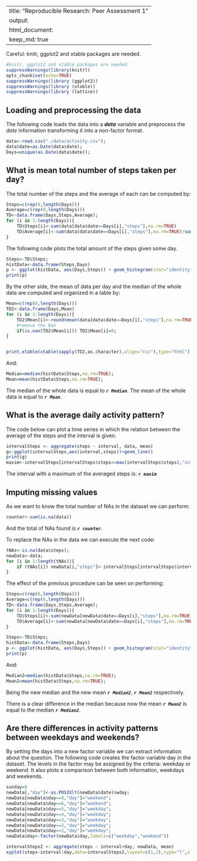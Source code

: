 
---
title: "Reproducible Research: Peer Assessment 1"
output: 
  html_document:
    keep_md: true
---
Careful: knitr, ggplot2 and xtable packages are needed.
```r
#knitr, ggplot2 and xtable packages are needed.
suppressWarnings(library(knitr))
opts_chunk$set(echo=TRUE)
suppressWarnings(library (ggplot2))
suppressWarnings(library (xtable))
suppressWarnings(library (lattice))
```

## Loading and preprocessing the data

The following code loads the data into a ***data*** variable and preprocess the *date* information transforming it into a non-factor format.
```r
data<-read.csv("./data/activity.csv");
data$date=as.Date(data$date);
Days=unique(as.Date(data$date));
```

## What is mean total number of steps taken per day?

The total number of the steps and the average of each can be computed by:
```r
Steps=c(rep(0,length(Days)))
Average=c(rep(0,length(Days)))
TD<-data.frame(Days,Steps,Average);
for (i in 1:length(Days)){
    TD$Steps[i]<-sum(data[data$date==Days[i],"steps"],na.rm=TRUE)
    TD$Average[i]<-sum(data[data$date==Days[i],"steps"],na.rm=TRUE)/sum(data$date==Days[1],na.rm=TRUE)
}

```

The following code plots the total amount of the steps given some day.
```r
Steps<-TD$Steps;
histData<-data.frame(Steps,Days)
p <- ggplot(histData, aes(Days,Steps)) + geom_histogram(stat="identity")
print(p)

```


By the other side, the mean of data per day and the median of the whole data are computed and organized in a table by:
```r
Mean=c(rep(0,length(Days)))
TD2<-data.frame(Days,Mean)
for (i in 1:length(Days)){
    TD2$Mean[i]<-round(mean(data[data$date==Days[i],"steps"],na.rm=TRUE),digits=4)
    #remove the Nan
    if(is.nan(TD2$Mean[i])) TD2$Mean[i]=0;
}


print.xtable(xtable(sapply(TD2,as.character),align="ccc"),type="html")
```
And:
```r
Median=median(histData$Steps,na.rm=TRUE);
Mean=mean(histData$Steps,na.rm=TRUE);
```

The median of the whole data is equal to ***`r Median`***. 
The mean of the whole data is equal to ***`r Mean`***.

## What is the average daily activity pattern?

The code below can plot a time series in which the relation between the average of the steps and the interval is given.

```r
intervalSteps <- aggregate(steps ~ interval, data, mean)
g<-ggplot(intervalSteps,aes(interval,steps))+geom_line()
print(g)
maxim<-intervalSteps[intervalSteps$steps==max(intervalSteps$steps),"interval"]
```

The interval with a maximum of the averaged steps is: ***`r maxim`***


## Imputing missing values
As we want to know the total number of NAs in the dataset we can perform:
```r
counter<-sum(is.na(data))
```

And the total of NAs found is ***`r counter`***.

To replace the NAs in the data we can execute the next code:
```r
tNAs<-is.na(data$steps);
newData<-data;
for (i in 1:length(tNAs)){
    if (tNAs[i]) newData[i,"steps"]<-intervalSteps[intervalSteps$interva==newData[i,"interval"],"steps"]    
}

```

The effect of the previous procedure can be seen on performing:

```r
Steps=c(rep(0,length(Days)))
Average=c(rep(0,length(Days)))
TD<-data.frame(Days,Steps,Average);
for (i in 1:length(Days)){
    TD$Steps[i]<-sum(newData[newData$date==Days[i],"steps"],na.rm=TRUE)
    TD$Average[i]<-sum(newData[newData$date==Days[i],"steps"],na.rm=TRUE)/sum(newData$date==Days[1],na.rm=TRUE)
}

Steps<-TD$Steps;
histData<-data.frame(Steps,Days)
p <- ggplot(histData, aes(Days,Steps)) + geom_histogram(stat="identity")
print(p)
```

And:

```r
Median2=median(histData$Steps,na.rm=TRUE);
Mean2=mean(histData$Steps,na.rm=TRUE);
```

Being the new median and the new mean ***`r Median2`***, ***`r Mean2`*** respectively.

There is a clear difference in the median because now the mean ***`r Mean2`*** is equal to the median ***`r Median2`***.

## Are there differences in activity patterns between weekdays and weekends?
By setting the days into a new factor variable we can extract information about the question.
The following code creates the factor variable day in the dataset. The levels in the factor may be assigned by the criteria: weekday or weekend.
It also plots a comparison between both information, weekdays and weekends.
```r
sunday=0
newData[,"day"]<-as.POSIXlt(newData$date)$wday;
newData[newData$day==0,"day"]="weekend";
newData[newData$day==6,"day"]="weekend";
newData[newData$day==5,"day"]="weekday";
newData[newData$day==4,"day"]="weekday";
newData[newData$day==3,"day"]="weekday";
newData[newData$day==2,"day"]="weekday";
newData[newData$day==1,"day"]="weekday";
newData$day<-factor(newData$day,labels=c("weekday","weekend"))

intervalSteps2 <- aggregate(steps ~ interval+day, newData, mean)
xyplot(steps~interval|day,data=intervalSteps2,layout=c(1,2),type="l",xlab="Interval",ylab="Steps")
```
